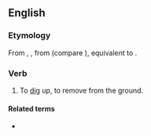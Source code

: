 ==English==

===Etymology===
From {{inh|en|enm|unburien}}, {{m|enm|unbirien}}, from {{inh|en|ang|*unbyrġan}} (compare {{cog|ang|unbyrġed|t=unburied}}), equivalent to {{prefix|en|un|bury}}.

===Verb===
{{en-verb|unburies|unburying|unburied|unburied}}

# To [[dig]] up, to remove from the ground.

====Related terms====
* {{l|en|unburial}}